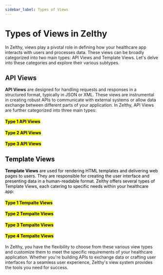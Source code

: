 ```yaml
---
sidebar_label: Types of Views
---
```


# Types of Views in Zelthy

In Zelthy, views play a pivotal role in defining how your healthcare app interacts with users and processes data. These views can be broadly categorized into two main types: API Views and Template Views. Let's delve into these categories and explore their various subtypes.

## API Views

**API Views** are designed for handling requests and responses in a structured format, typically in JSON or XML. These views are instrumental in creating robust APIs to communicate with external systems or allow data exchange between different parts of your application. In Zelthy, API Views are further categorized into three main types:

<mark>

#### <mark> Type 1 API Views </mark>

#### <mark> Type 2 API Views </mark>

#### <mark> Type 3 API Views </mark>

## Template Views

**Template Views** are used for rendering HTML templates and delivering web pages to users. They are responsible for creating the user interface and presenting data in a human-readable format. Zelthy offers several types of Template Views, each catering to specific needs within your healthcare app:

#### <mark> Type 1 Tempalte Views </mark>

#### <mark> Type 2 Tempalte Views </mark>

#### <mark> Type 3 Tempalte Views </mark>

#### <mark> Type 4 Tempalte Views </mark>

</mark>

In Zelthy, you have the flexibility to choose from these various view types and customize them to meet the specific requirements of your healthcare application. Whether you're building APIs to exchange data or crafting user interfaces for a seamless user experience, Zelthy's view system provides the tools you need for success.
